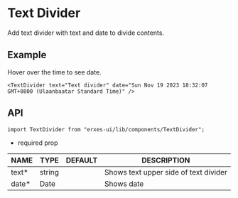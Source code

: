 # Text Divider
Add text divider with text and date to divide contents.

## **Example**
Hover over the time to see date.

```tsx
<TextDivider text="Text divider" date="Sun Nov 19 2023 18:32:07 GMT+0800 (Ulaanbaatar Standard Time)" />
```

## **API**

```tsx
import TextDivider from "erxes-ui/lib/components/TextDivider";
```
* required prop

| NAME | TYPE | DEFAULT | DESCRIPTION |
| ---| --- | ---| --- |
| text*	 | string |  | Shows text upper side of text divider |
| date*	 | Date |  | Shows date |